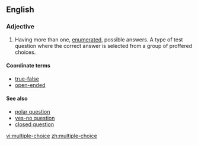 ==English==
===Adjective===
{{en-adj|pos=[[multiple]]-[[choice]]|-}}

#Having more than one, [[enumerated]], possible answers.  A type of test question where the correct answer is selected from a group of proffered choices.

====Coordinate terms====
*[[true-false]]
*[[open-ended]]

====See also====
*[[polar question]]
*[[yes-no question]]
*[[closed question]]

[[vi:multiple-choice]]
[[zh:multiple-choice]]